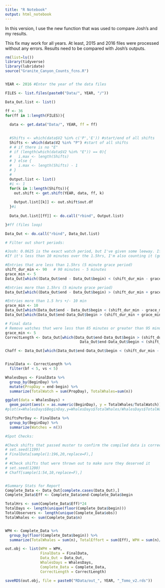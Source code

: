 ```yaml
---
title: "R Notebook"
output: html_notebook
---
```


In this version, I use the new function that was used to compare Josh's and my results. 

This fix may work for all years. At least, 2015 and 2016 files were processed without any errors. Results need to be compared with Josh's outputs. 

```r

rm(list=ls())
library(tidyverse)
library(lubridate)
source("Granite_Canyon_Counts_fcns.R")


YEAR <- 2016 #Enter the year of the data files

```


```r

FILES <- list.files(paste0("Data/", YEAR, "/"))

Data_Out.list <- list()

ff <- 36
for(ff in 1:length(FILES)){ 
  
  data <- get.data("Data/", YEAR, ff = ff)

  
  #Shifts <- which(data$V2 %in% c('P','E')) #start/end of all shifts
  Shifts <- which(data$V2 %in% "P") #start of all shifts
  # # if there is no "E"
  # if (length(which(data$V2 %in% "E")) == 0){
  #   i.max <- length(Shifts)
  # } else {
  #   i.max <- length(Shifts) - 1
  # }
  # 
  Output.list <- list()
  #i <- 1
  for(k in 1:length(Shifts)){
    out.shift <- get.shift(YEAR, data, ff, k)
      
    Output.list[[k]] <- out.shift$out.df
  }#i
  
  Data_Out.list[[ff]] <- do.call("rbind", Output.list)

}#ff (files loop)         

Data_Out <- do.call("rbind", Data_Out.list)

```


```r
# Filter out short periods:

#Josh: 0.0625 is the exact watch period, but I've given some leeway. If it's less than 5 minutes short, I'm counting it
#If it's less than 10 minutes over the 1.5hrs, I'm also counting it (guessing that they forgot to log off or something)

#Entries that are less than 1.5hrs (5 minute grace period)
shift_dur_min <- 90   # 90 minutes - 5 minutes
grace_min <- 5
Data_Out[which((Data_Out$end - Data_Out$begin) < (shift_dur_min - grace_min)/(24*60)),]

#Entries more than 1.5hrs (5 minute grace period)
Data_Out[which((Data_Out$end - Data_Out$begin) > (shift_dur_min + grace_min)/(24*60)),] 

#Entries more than 1.5 hrs +/- 10 min
grace_min <- 10
Data_Out[which(Data_Out$end - Data_Out$begin < (shift_dur_min - grace_min)/(24*60)),]
Data_Out[which(Data_Out$end-Data_Out$begin > (shift_dur_min + grace_min)/(24*60)),] 

# Final data
# Remove watches that were less than 85 minutes or greater than 95 minutes:
grace_min <- 5
CorrectLength <- Data_Out[which(Data_Out$end-Data_Out$begin > (shift_dur_min - grace_min)/(24*60) & 
                                  Data_Out$end-Data_Out$begin < (shift_dur_min + grace_min)/(24*60)),]

Chaff <- Data_Out[which(Data_Out$end-Data_Out$begin < (shift_dur_min - grace_min)/(24*60)),]


FinalData <- CorrectLength %>%
  filter(bf < 5, vs < 5)

WhalesDays <- FinalData %>%
  group_by(BeginDay) %>%
  mutate(PropDay = end-begin) %>%
  summarize(TotalWatch = sum(PropDay), TotalWhales=sum(n))

ggplot(data = WhalesDays) + 
  geom_point(aes(x = as.numeric(BeginDay), y = TotalWhales/TotalWatch))
#plot(x=WhalesDays$BeginDay,y=WhalesDays$TotalWhales/WhalesDays$TotalWatch)

ShiftsPerDay <- FinalData %>%
  group_by(BeginDay) %>%
  summarize(Watches = n())

```


```r
#Spot Checks:

#Check shifts that passed muster to confirm the compiled data is correct
# set.seed(1199)
# FinalData[sample(1:196,20,replace=F),]
# 
# #Check shifts that were thrown out to make sure they deserved it
# set.seed(1200)
# Chaff[sample(1:54,10,replace=F),]


#Summary Stats for Report
Complete_Data <- Data_Out[complete.cases(Data_Out),]
Complete_Data$Eff <- Complete_Data$end-Complete_Data$begin

TotalHrs <- sum(Complete_Data$Eff)*24
TotalDays <- length(unique(floor(Complete_Data$begin)))
TotalObservers <- length(unique(Complete_Data$obs))
TotalWhales <- sum(Complete_Data$n)


WPH <- Complete_Data %>%
  group_by(floor(Complete_Data$begin)) %>%
  summarize(TotalWhales = sum(n), TotalEffort = sum(Eff), WPH = sum(n)/(sum(Eff)*24)) 

out.obj <- list(WPH = WPH,
                FinalData = FinalData,
                Data_Out = Data_Out,
                WhalesDays = WhalesDays,
                Complete_Data = Complete_Data,
                CorrectLength = CorrectLength)

saveRDS(out.obj, file = paste0("RData/out_", YEAR, "_Tomo_v2.rds"))

```

